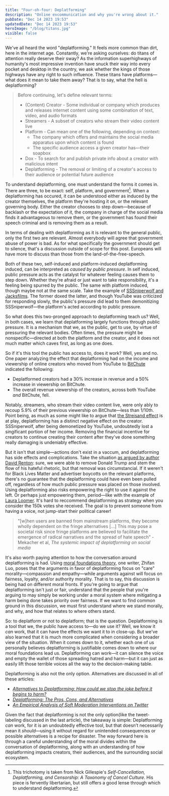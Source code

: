 ```yaml
---
title: "Four-oh-four: Deplatforming"
description: "Online excommunication and why you're wrong about it."
pubDate: "Dec 14 2023 19:53"
updatedDate: "Dec 14 2023 19:53"
heroImage: "/blog/titans.jpg"
visible: false
---
```


We've all heard the word "deplatforming." It feels more common than dirt, here in the internet age. Constantly, we're asking ourselves: do titans of attention really deserve their sway? As the information superhighways of humanity's most impressive invention have snuck their way into every pocket and desktop in the country, we ask whether the kings of those highways have any right to such influence. These titans have platforms—what does it mean to take them away? That is to say, what the hell is deplatforming?

> Before continuing, let's define relevant terms:
>
> - (Content) Creator - Some individual or company which produces and releases internet content using some combination of text, video, and audio formats
> - Streamers - A subset of creators who stream their video content live
> - Platform - Can mean one of the following, depending on context:
>   - The company which offers and maintains the social media apparatus upon which content is found
>   - The specific audience access a given creator has—their soapbox
> - Dox - To search for and publish private info about a creator with malicious intent
> - Deplatforming - The removal or limiting of a creator's access to their audience or potential future audience
>

To understand deplatforming, one must understand the forms it comes in. There are three, to be exact: self, platform, and government[^1]. When a deplatforming has occured, it can be understood either as induced by the creator themselves, the platform they're hosting it on, or the relevant governing body. Either the creator chooses to step down—because of backlash or the expectation of it, the company in charge of the social media finds it advantageous to remove them, or the government has found their speech criminal and is removing them as a result.

In terms of dealing with deplatforming as it is relevant to the general public, only the first two are relevant. Almost everybody will agree that government abuse of power is bad. As for what specifically the government should get to silence, that's a discussion outside of scope for this post. Europeans will have more to discuss than those from the land-of-the-free-speech. 

Both of these two, self-induced and platform-induced deplatforming induced, can be interpreted as *caused by public pressure*. In self induced, public pressure acts as the catalyst for whatever feeling causes them to step down. Whether they're afraid or just want to take responsibility, it's a feeling being spurred by the public. The same with platform induced, though maybe not at the same scale. Take the example of [SSSniperwolf and Jacksfilms](https://time.com/6326625/sssniperwolf-jacksfilms-youtube-demonetize/). The former doxed the latter, and though YouTube was criticized for responding slowly, the public's pressure did lead to them demonitizing SSSniperwolf—the platform's acted according to public pressure.

So what does this two-pronged approach to deplatforming teach us? Well, in both cases, we learn that deplatforming largely functions through public pressure. It is a mechanism that we, as the public, get to use, by virtue of pressuring the relevant bodies. Often times, the pressure might be nonspecific—directed at both the platform and the creator, and it does not much matter which caves first, as long as one does.

So if it's this tool the public has access to, does it work? Well, yes and no. One paper analyzing the effect that deplatforming had on the income and viewership of online creators who moved from YouTube to [BitChute](https://en.wikipedia.org/wiki/BitChute) indicated the following:

- Deplatformed creators had a 30% increase in revenue and a 50% increase in viewership on BitChute.
- The overall revenue viewership of the creators, across both YouTube *and* BitChute, fell.

Notably, streamers, who stream their video content live, were only ably to recoup 5.9% of their previous viewership on BitChute—less than 1/10th. Point being, as much as some might like to argue that [the Streisand effect](https://en.wikipedia.org/wiki/Streisand_effect) is at play, deplatforming has a distinct negative effect on the creator. SSSniperwolf, after being demonetized by YouTube, undoubtedly lost a singificant portion of her income. Removing the financial incentive for creators to continue creating their content after they've done something really damaging is undeniably effective.

But it isn't that simple—actions don't exist in a vaccum, and deplatforming has side effects and complications. Take the situation [as argued by author David Renton](https://newpol.org/issue_post/deplatforming-the-risk-of-success/): sure, we were able to remove Donald Trump and stem the flow of his hateful rhetoric, but that removal was circumstancial. If it weren't for Black Lives Matter and advertiser boycotts on the relevant platforms, there's no guarantee that the deplatforming could have even been pulled off, regardless of how much public pressure was placed on those involved. Using deplatforming also risks empowering the right to use it against the left. Or perhaps just empowering them, period—like with the example of [Laura Loomer](https://www.cnn.com/2020/08/19/politics/laura-loomer-donald-trump-florida/index.html). It's hard to reccommend deplatforming as strategy when you consider the 150k votes she received. The goal is to prevent someone from having a voice, not jump-start their political career!

> "[w]hen users are banned from mainstream platforms, they become wholly dependent on the fringe alternatives […] This may pose a societal risk since fringe platforms are believed to facilitate the emergence of radical narratives and the spread of hate speech”  - Mekacher et al, *The systemic impact of deplatforming on social media*

It's also worth paying attention to how the conversation around deplatforming is had. Using [moral foundations theory](https://moralfoundations.org/), one writer, Zhifan Luo, poses that the arguments in favor of deplatforming focus on "care" morality—compassion and empathy—while arguments against will focus on fairness, loyalty, and/or authority morality. That is to say, this discussion is being had on different moral fronts. If you're going to argue that deplatforming isn't just or fair, understand that the people that you're arguing to may simply be working under a moral system where mitigating a harm being done takes priority over fairness. If we want to find common ground in this discussion, we must first understand where we stand morally, and why, and how that relates to where others stand.

So: to deplatform or not to deplatform; that is the question. Deplatforming is a tool that we, the public have access to—do we use it? Well, we know it *can* work, that it can have the effects we want it to in close-up. But we've also learned that it is much more complicated when considering a broader view of the situation. When it comes down to it, whether each one of us personally believes deplatforming is justifiable comes down to where our moral foundations lead us. Deplatforming can work—it can silence the voice and empty the wallet of those spreading hatred and harm—but it can just as easily lift those terrible voices all the way to the decision-making table. 

Deplatforming is also not the only option. Alternatives are discussed in all of these articles:

- [*Alternatives to Deplatforming: How could we stop the joke before it begins to harm?*](https://www.linkedin.com/pulse/alternatives-deplatforming-how-could-we-stop-joke-before-tilwani/)
- [*Deplatforming: The Pros, Cons, and Alternatives*](https://setit.org/16706-luaahe/)
- [*An Empirical Analysis of Soft Moderation Interventions on Twitter*](https://ojs.aaai.org/index.php/ICWSM/article/download/18110/17913/21605)

Given the fact that deplatforming is not the only option(like the tweet-labeling discussed in the last article), the takeaway is simple: Deplatforming *can* work, for it is an undoubtedly effective tool, but that doesn’t necessarily mean it *should*—using it without regard for unintended consequences or possible alternatives is a recipe for disaster. The way forward here is through a careful understanding of the moral divides within the conversation of deplatforming, along with an understanding of how deplatforming impacts creators, their audiences, and the surrounding social ecosystem.

[^1]: This trichotomy is taken from Nick Gillespie's *Self-Cancellation, Deplatforming, and Censorship: A Taxonomy of Cancel Culture*. His piece is fervently libertarian, but still offers a good lense through which to understand deplatforming.
